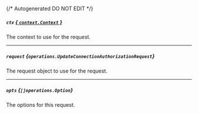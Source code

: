 {/* Autogenerated DO NOT EDIT  */}

##### `ctx` [*{ `context.Context` }*](https://pkg.go.dev/context#Context)
The context to use for the request.

---
##### `request` *{`operations.UpdateConnectionAuthorizationRequest`}*
The request object to use for the request.
<Collapsible openLabel={Labels.showProperties} closeLabel={Labels.hideProperties}>
    <UpdateConnectionAuthorizationRequest/>
</Collapsible>

---
##### `opts` *{`[]operations.Option`}*
The options for this request.


